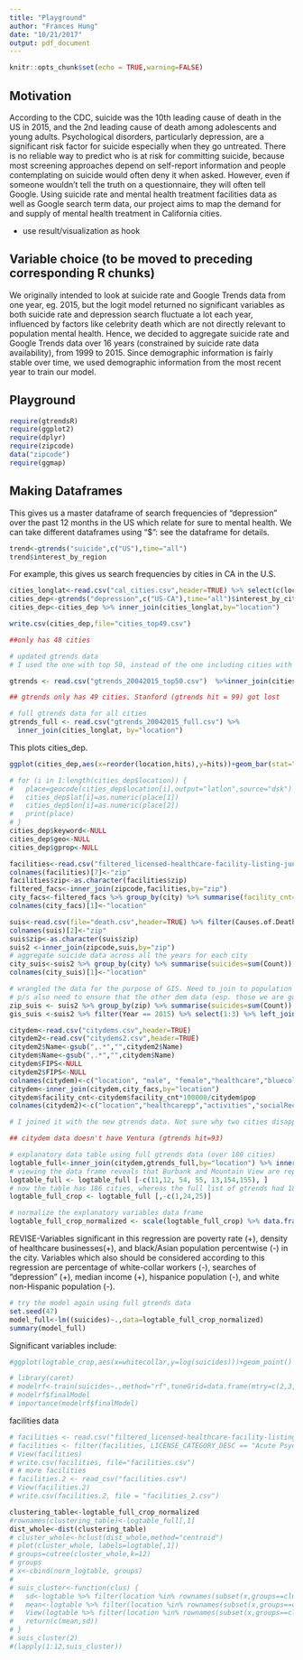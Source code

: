 ```yaml
---
title: "Playground"
author: "Frances Hung"
date: "10/21/2017"
output: pdf_document
---
```


```r
knitr::opts_chunk$set(echo = TRUE,warning=FALSE)
```
## Motivation

According to the CDC, suicide was the 10th leading cause of death in the US in 2015, and the 2nd leading cause of death among adolescents and young adults. Psychological disorders, particularly depression, are a significant risk factor for suicide especially when they go untreated. There is no reliable way to predict who is at risk for committing suicide, because most screening approaches depend on self-report information and people contemplating on suicide would often deny it when asked. However, even if someone wouldn't tell the truth on a questionnaire, they will often tell Google. Using suicide rate and mental health treatment facilities data as well as Google search term data, our project aims to map the demand for and supply of mental health treatment in California cities.

- use result/visualization as hook

## Variable choice (to be moved to preceding corresponding R chunks)

We originally intended to look at suicide rate and Google Trends data from one year, eg. 2015, but the logit model returned no significant variables as both suicide rate and depression search fluctuate a lot each year, influenced by factors like celebrity death which are not directly relevant to population mental health. Hence, we decided to aggregate suicide rate and Google Trends data over 16 years (constrained by suicide rate data availability), from 1999 to 2015. Since demographic information is fairly stable over time, we used demographic information from the most recent year to train our model.

## Playground


```r
require(gtrendsR)
require(ggplot2)
require(dplyr)
require(zipcode)
data("zipcode")
require(ggmap)
```

## Making Dataframes

This gives us a master dataframe of search frequencies of “depression” over the past 12 months in the US which relate for sure to mental health. We can take different dataframes using "$": see the dataframe for details.

```r
trend<-gtrends("suicide",c("US"),time="all")
trend$interest_by_region
```

For example, this gives us search frequencies by cities in CA in the U.S.

```r
cities_longlat<-read.csv("cal_cities.csv",header=TRUE) %>% select(c(location,Latitude,Longitude))
cities_dep<-gtrends("depression",c("US-CA"),time="all")$interest_by_city
cities_dep<-cities_dep %>% inner_join(cities_longlat,by="location")

write.csv(cities_dep,file="cities_top49.csv") 

##only has 48 cities

# updated gtrends data
# I used the one with top 50, instead of the one including cities with low search volume . Though I actually think it is better to use the latter so as to increase our sample size + the effects of low search volume is more smoothed out since we are taking gtrends data over 12 years. 

gtrends <- read.csv("gtrends_20042015_top50.csv")  %>%inner_join(cities_longlat,by="location")

## gtrends only has 49 cities. Stanford (gtrends hit = 99) got lost
```


```r
# full gtrends data for all cities
gtrends_full <- read.csv("gtrends_20042015_full.csv") %>%
  inner_join(cities_longlat, by="location")
```

This plots cities_dep.

```r
ggplot(cities_dep,aes(x=reorder(location,hits),y=hits))+geom_bar(stat="identity")+theme(axis.text.x = element_text(angle = 90, hjust = 1))
```

```r

# for (i in 1:length(cities_dep$location)) {
#   place=geocode(cities_dep$location[i],output="latlon",source="dsk")
#   cities_dep$lat[i]=as.numeric(place[1])
#   cities_dep$lon[i]=as.numeric(place[2])
#   print(place)
# }
cities_dep$keyword<-NULL
cities_dep$geo<-NULL
cities_dep$gprop<-NULL
```

```r
facilities<-read.csv("filtered_licensed-healthcare-facility-listing-june-30-2017.csv",header = TRUE)
colnames(facilities)[7]<-"zip"
facilities$zip<-as.character(facilities$zip)
filtered_facs<-inner_join(zipcode,facilities,by="zip")
city_facs<-filtered_facs %>% group_by(city) %>% summarise(facility_cnt=n())
colnames(city_facs)[1]<-"location"
```


```r
suis<-read.csv(file="death.csv",header=TRUE) %>% filter(Causes.of.Death=="SUI") %>% filter(Year >= 2004)
colnames(suis)[2]<-"zip"
suis$zip<-as.character(suis$zip)
suis2 <-inner_join(zipcode,suis,by="zip") 
# aggregate suicide data across all the years for each city
city_suis<-suis2 %>% group_by(city) %>% summarise(suicides=sum(Count))
colnames(city_suis)[1]<-"location"

# wrangled the data for the purpose of GIS. Need to join to population by zipcode data (same source as population by city data) 
# p/s also need to ensure that the other dem data (esp. those we are going to plot) exist at the zipcode level 
zip_suis <- suis2 %>% group_by(zip) %>% summarise(suicides=sum(Count)) 
gis_suis <-suis2 %>% filter(Year == 2015) %>% select(1:3) %>% left_join(zip_suis,by="zip")


```

```r

citydem<-read.csv("citydems.csv",header=TRUE)
citydem2<-read.csv("citydems2.csv",header=TRUE)
citydem2$Name<-gsub(",.*","",citydem2$Name)
citydem$Name<-gsub(",.*","",citydem$Name)
citydem$FIPS<-NULL
citydem2$FIPS<-NULL
colnames(citydem)<-c("location", "male", "female","healthcare","bluecollar","whitecollar","nonfamily","medAge","AmInd", "whiteNonHisp","hisp","white","black","asian","medIncome","lessHS","HS","Bachelors","pop","unmarriedMpop","unemployed")
citydem<-inner_join(citydem,city_facs,by="location")
citydem$facility_cnt<-citydem$facility_cnt*100000/citydem$pop
colnames(citydem2)<-c("location","healthcarepp","activities","socialRec","entertainment","pov","presdrugs","healthcarebiz")

# I joined it with the new gtrends data. Not sure why two cities disappeared (meaning the citydem data is not exhaustive altho it should be...). I arranged it by "suicides", and I think our two cities can be Santa Cruz (high suicide/pop) and Santa Clarita (low suicide/pop). I chose these two cities because they have at least 4 zipcodes. Open to revision. 

## citydem data doesn't have Ventura (gtrends hit=93)
```

```r
# explanatory data table using full gtrends data (over 180 cities)
logtable_full<-inner_join(citydem,gtrends_full,by="location") %>% inner_join(city_suis,by="location") %>% inner_join(citydem2,by="location") %>% mutate(suicides=suicides*100000/pop,healthcarepp=healthcarepp/pop,activities=activities/pop,socialRec=socialRec/pop,entertainment=entertainment/pop,presdrugs=presdrugs/pop,healthcarebiz=healthcarebiz*1000/pop)
# viewing the data frame reveals that Burbank and Mountain View are repeated 4 times somehow. remove them.
logtable_full <- logtable_full [-c(11,12, 54, 55, 13,154,155), ]
# now the table has 186 cities, whereas the full list of gtrends had 188. not a big loss
logtable_full_crop <- logtable_full [,-c(1,24,25)]
```

```r
# normalize the explanatory variables data frame
logtable_full_crop_normalized <- scale(logtable_full_crop) %>% data.frame()
```


REVISE-Variables significant in this regression are poverty rate (+), density of healthcare businesses(+), and black/Asian population percentwise (-) in the city. Variables which also should be considered according to this regression are percentage of white-collar workers (-), searches of "depression" (+), median income (+), hispanice population (-), and white non-Hispanic population (-). 

```r
# try the model again using full gtrends data
set.seed(47)
model_full<-lm((suicides)~.,data=logtable_full_crop_normalized)
summary(model_full)
```
Significant variables include:


```r
#ggplot(logtable_crop,aes(x=whitecollar,y=log(suicides)))+geom_point()
```


```r
# library(caret)
# modelrf<-train(suicides~.,method="rf",tuneGrid=data.frame(mtry=c(2,3,4,5,6)),data=whole_norm_logtable,importance=TRUE)
# modelrf$finalModel
# importance(modelrf$finalModel)

```

facilities data
```r
# facilities <- read.csv("filtered_licensed-healthcare-facility-listing-june-30-2017.csv")
# facilities <- filter(facilities, LICENSE_CATEGORY_DESC == "Acute Psychiatric Hospital"|LICENSE_CATEGORY_DESC == "Psychiatric Health Facility" | LICENSE_CATEGORY_DESC =="Psychology Clinic")
# View(facilities)
# write.csv(facilities, file="facilities.csv")
# # more facilities
# facilities.2 <- read_csv("facilities.csv")
# View(facilities.2)
# write.csv(facilities.2, file = "facilities_2.csv")
```

```r
clustering_table<-logtable_full_crop_normalized
#rownames(clustering_table)<-logtable_full[,1]
dist_whole<-dist(clustering_table)
# cluster_whole<-hclust(dist_whole,method="centroid")
# plot(cluster_whole, labels=logtable[,1])
# groups=cutree(cluster_whole,k=12)
# groups
# x<-cbind(norm_logtable, groups)
# 
# suis_cluster<-function(clus) {
#   sd<-logtable %>% filter(location %in% rownames(subset(x,groups==clus))) %>% .[["suicides"]] %>% log() %>% sd()
#   mean<-logtable %>% filter(location %in% rownames(subset(x,groups==clus))) %>% .[["suicides"]] %>% log() %>% mean()
#   View(logtable %>% filter(location %in% rownames(subset(x,groups==clus))))
#   return(c(mean,sd))
# }
# suis_cluster(2)
#(lapply(1:12,suis_cluster))

```

